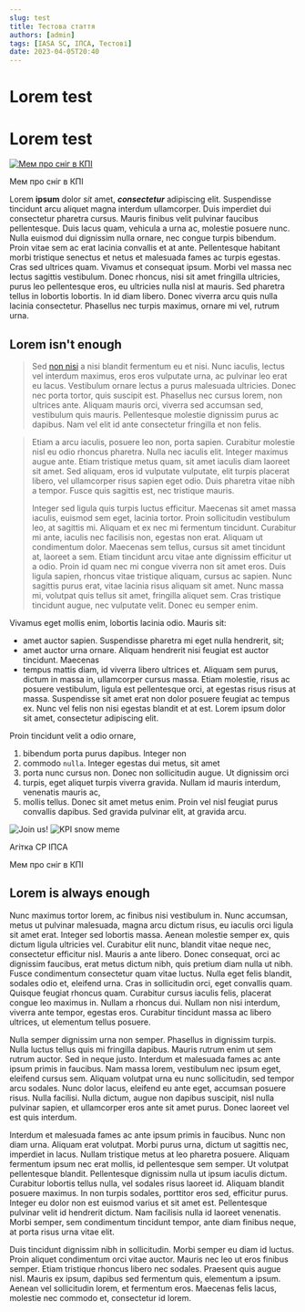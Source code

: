 ```yaml
---
slug: test
title: Тестова стаття
authors: [admin]
tags: [IASA SC, ІПСА, Тестові]
date: 2023-04-05T20:40
---
```


# Lorem test

# Lorem test

[![Мем про сніг в КПІ](./snow_meme.png)](https://github.com/IASAStudentCouncil/iasa-sc-blog "IASA SC Blog github")

<p className="center">Мем про сніг в КПІ</p>

Lorem **ipsum** dolor *sit* amet, ***consectetur*** adipiscing elit. Suspendisse tincidunt arcu aliquet magna interdum ullamcorper. Duis imperdiet dui consectetur pharetra cursus. Mauris finibus velit pulvinar faucibus pellentesque. Duis lacus quam, vehicula a urna ac, molestie posuere nunc. Nulla euismod dui dignissim nulla ornare, nec congue turpis bibendum. Proin vitae sem ac erat lacinia convallis et at ante. Pellentesque habitant morbi tristique senectus et netus et malesuada fames ac turpis egestas. Cras sed ultrices quam. Vivamus et consequat ipsum. Morbi vel massa nec lectus sagittis vestibulum. Donec rhoncus, nisi sit amet fringilla ultricies, purus leo pellentesque eros, eu ultricies nulla nisl at mauris. Sed pharetra tellus in lobortis lobortis. In id diam libero. Donec viverra arcu quis nulla lacinia consectetur. Phasellus nec turpis maximus, ornare mi vel, rutrum urna.

<!--truncate-->

## Lorem isn't enough

> Sed [non nisi](https://github.com/IASAStudentCouncil/iasa-sc-blog "IASA SC Blog github") a nisi blandit fermentum eu et nisi. Nunc iaculis, lectus vel interdum maximus, eros eros vulputate urna, ac pulvinar leo erat eu lacus. Vestibulum ornare lectus a purus malesuada ultricies. Donec nec porta tortor, quis suscipit est. Phasellus nec cursus lorem, non ultrices ante. Aliquam mauris orci, viverra sed accumsan sed, vestibulum quis mauris. Pellentesque molestie dignissim purus ac dapibus. Nam vel elit id ante consectetur fringilla et non felis.

> Etiam a arcu iaculis, posuere leo non, porta sapien. Curabitur molestie nisl eu odio rhoncus pharetra. Nulla nec iaculis elit. Integer maximus augue ante. Etiam tristique metus quam, sit amet iaculis diam laoreet sit amet. Sed aliquam, eros id vulputate vulputate, elit turpis placerat libero, vel ullamcorper risus sapien eget odio. Duis pharetra vitae nibh a tempor. Fusce quis sagittis est, nec tristique mauris.
> 
> Integer sed ligula quis turpis luctus efficitur. Maecenas sit amet massa iaculis, euismod sem eget, lacinia tortor. Proin sollicitudin vestibulum leo, at sagittis mi. Aliquam et ex nec mi fermentum tincidunt. Curabitur mi ante, iaculis nec facilisis non, egestas non erat. Aliquam ut condimentum dolor. Maecenas sem tellus, cursus sit amet tincidunt at, laoreet a sem. Etiam tincidunt arcu vitae ante dignissim efficitur ut a odio. Proin id quam nec mi congue viverra non sit amet eros. Duis ligula sapien, rhoncus vitae tristique aliquam, cursus ac sapien. Nunc sagittis purus erat, vitae lacinia risus aliquam sit amet. Nunc massa mi, volutpat quis tellus sit amet, fringilla aliquet sem. Cras tristique tincidunt augue, nec vulputate velit. Donec eu semper enim.

Vivamus eget mollis enim, lobortis lacinia odio. Mauris sit:
- amet auctor sapien. Suspendisse pharetra mi eget nulla hendrerit, sit;
- amet auctor urna ornare. Aliquam hendrerit nisi feugiat est auctor tincidunt. Maecenas 
- tempus mattis diam, id viverra libero ultrices et. Aliquam sem purus, dictum in massa in, ullamcorper cursus massa. Etiam molestie, risus ac posuere vestibulum, ligula est pellentesque orci, at egestas risus risus at massa. Suspendisse sit amet erat non dolor posuere feugiat ac tempus ex. Nunc vel felis non nisi egestas blandit et at est. Lorem ipsum dolor sit amet, consectetur adipiscing elit.

Proin tincidunt velit a odio ornare, 
1. bibendum porta purus dapibus. Integer non 
2. commodo `nulla`. Integer egestas dui metus, sit amet 
1. porta nunc cursus non. Donec non sollicitudin augue. Ut dignissim orci 
5. turpis, eget aliquet turpis viverra gravida. Nullam id mauris interdum, venenatis mauris ac, 
6. mollis tellus. Donec sit amet metus enim. Proin vel nisl feugiat purus convallis dapibus. Sed gravida pulvinar elit, at gravida arcu.

<img className="two-in-row-left" src="https://i.imgur.com/LMCLm1S.jpg" alt="Join us!" />
<img className="two-in-row-right" src="https://i.imgur.com/8B0UUjm.jpg" alt="KPI snow meme" />
<p className="two-in-row-left">Агітка СР ІПСА</p>
<p className="two-in-row-right">Мем про сніг в КПІ</p>

## Lorem is always enough

Nunc maximus tortor lorem, ac finibus nisi vestibulum in. Nunc accumsan, metus ut pulvinar malesuada, magna arcu dictum risus, eu iaculis orci ligula sit amet erat. Integer sed lobortis massa. Aenean molestie semper ex, quis dictum ligula ultricies vel. Curabitur elit nunc, blandit vitae neque nec, consectetur efficitur nisl. Mauris a ante libero. Donec consequat, orci ac dignissim faucibus, erat metus dictum nibh, quis pretium diam nulla ut nibh. Fusce condimentum consectetur quam vitae luctus. Nulla eget felis blandit, sodales odio et, eleifend urna. Cras in sollicitudin orci, eget convallis quam. Quisque feugiat rhoncus quam. Curabitur cursus iaculis felis, placerat congue leo maximus in. Nullam a rhoncus dui. Nullam non nisi interdum, viverra ante tempor, egestas eros. Curabitur tincidunt massa ac libero ultrices, ut elementum tellus posuere.

Nulla semper dignissim urna non semper. Phasellus in dignissim turpis. Nulla luctus tellus quis mi fringilla dapibus. Mauris rutrum enim ut sem rutrum auctor. Sed in neque justo. Interdum et malesuada fames ac ante ipsum primis in faucibus. Nam massa lorem, vestibulum nec ipsum eget, eleifend cursus sem. Aliquam volutpat urna eu nunc sollicitudin, sed tempor arcu sodales. Nunc dolor lacus, eleifend eu ante eget, accumsan posuere risus. Nulla facilisi. Nulla dictum, augue non dapibus suscipit, nisl nulla pulvinar sapien, et ullamcorper eros ante sit amet purus. Donec laoreet vel est quis interdum.

Interdum et malesuada fames ac ante ipsum primis in faucibus. Nunc non diam urna. Aliquam erat volutpat. Morbi purus urna, dictum ut sagittis nec, imperdiet in lacus. Nullam tristique metus at leo pharetra posuere. Aliquam fermentum ipsum nec erat mollis, id pellentesque sem semper. Ut volutpat pellentesque blandit. Pellentesque dignissim nulla ut ipsum iaculis dictum. Curabitur lobortis tellus nulla, vel sodales risus laoreet id. Aliquam blandit posuere maximus. In non turpis sodales, porttitor eros sed, efficitur purus. Integer eu dolor non est euismod varius et sit amet est. Pellentesque pulvinar velit id hendrerit dictum. Nam facilisis nulla id laoreet venenatis. Morbi semper, sem condimentum tincidunt tempor, ante diam finibus neque, at porta risus urna vitae elit.

Duis tincidunt dignissim nibh in sollicitudin. Morbi semper eu diam id luctus. Proin aliquet condimentum orci vitae auctor. Mauris nec leo ut eros finibus semper. Etiam tristique rhoncus libero nec sodales. Praesent quis augue nisl. Mauris ex ipsum, dapibus sed fermentum quis, elementum a ipsum. Aenean vel sollicitudin lorem, et fermentum eros. Maecenas felis lacus, molestie nec commodo et, consectetur id lorem. 